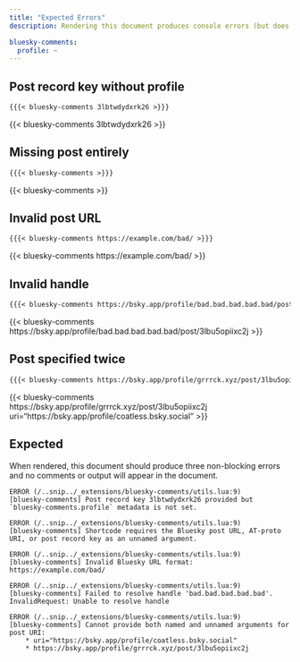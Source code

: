 ```yaml
---
title: "Expected Errors"
description: Rendering this document produces console errors (but does not break render)

bluesky-comments:
  profile: ~
---
```


## Post record key without profile

````markdown
{{{< bluesky-comments 3lbtwdydxrk26 >}}}
````

{{< bluesky-comments 3lbtwdydxrk26 >}}


## Missing post entirely

````markdown
{{{< bluesky-comments >}}}
````

{{< bluesky-comments >}}


## Invalid post URL

```markdown
{{{< bluesky-comments https://example.com/bad/ >}}}
```

{{< bluesky-comments https://example.com/bad/ >}}


## Invalid handle

````markdown
{{{< bluesky-comments https://bsky.app/profile/bad.bad.bad.bad.bad/post/3lbu5opiixc2j >}}}
````

{{< bluesky-comments https://bsky.app/profile/bad.bad.bad.bad.bad/post/3lbu5opiixc2j >}}


## Post specified twice

````markdown
{{{< bluesky-comments https://bsky.app/profile/grrrck.xyz/post/3lbu5opiixc2j uri="https://bsky.app/profile/coatless.bsky.social" >}}}
````

{{< bluesky-comments https://bsky.app/profile/grrrck.xyz/post/3lbu5opiixc2j uri="https://bsky.app/profile/coatless.bsky.social" >}}


## Expected

When rendered, this document should produce three non-blocking errors and no comments or output will appear in the document.

```
ERROR (/..snip../_extensions/bluesky-comments/utils.lua:9)
[bluesky-comments] Post record key 3lbtwdydxrk26 provided but `bluesky-comments.profile` metadata is not set.

ERROR (/..snip../_extensions/bluesky-comments/utils.lua:9)
[bluesky-comments] Shortcode requires the Bluesky post URL, AT-proto URI, or post record key as an unnamed argument.

ERROR (/..snip../_extensions/bluesky-comments/utils.lua:9)
[bluesky-comments] Invalid Bluesky URL format: https://example.com/bad/

ERROR (/..snip../_extensions/bluesky-comments/utils.lua:9)
[bluesky-comments] Failed to resolve handle 'bad.bad.bad.bad.bad'. InvalidRequest: Unable to resolve handle

ERROR (/..snip../_extensions/bluesky-comments/utils.lua:9)
[bluesky-comments] Cannot provide both named and unnamed arguments for post URI:
    * uri="https://bsky.app/profile/coatless.bsky.social"
    * https://bsky.app/profile/grrrck.xyz/post/3lbu5opiixc2j
```

